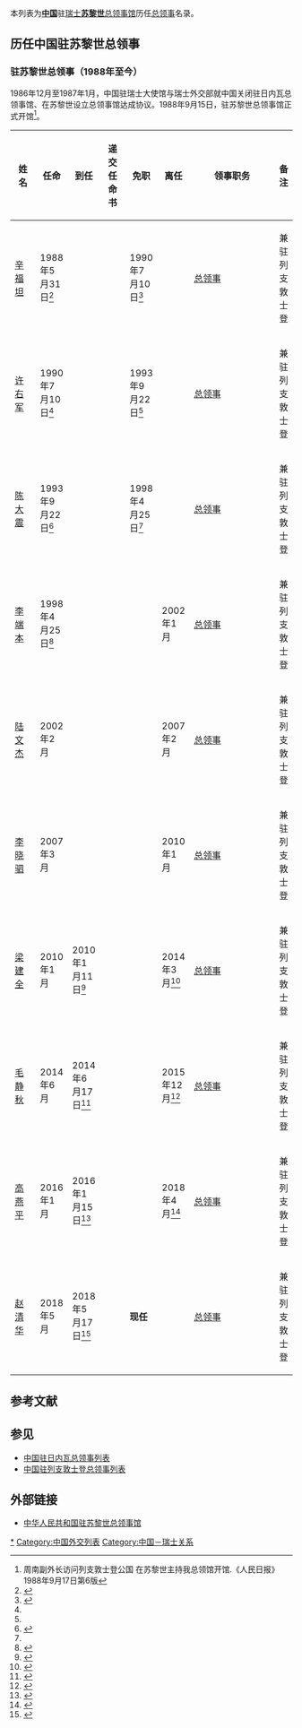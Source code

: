 本列表为'''[[中国|中国]]'''驻[[瑞士|瑞士]]'''[[苏黎世|苏黎世]]'''[[中国驻苏黎世总领事馆|总领事馆]]历任[[总领事|总领事]]名录。

==历任中国驻苏黎世总领事==
=== {{PRC}}驻苏黎世总领事（1988年至今） ===
1986年12月至1987年1月，中国驻瑞士大使馆与瑞士外交部就中国关闭驻日内瓦总领事馆、在苏黎世设立总领事馆达成协议。1988年9月15日，驻苏黎世总领事馆正式开馆<ref>周南副外长访问列支敦士登公国 在苏黎世主持我总领馆开馆.《人民日报》1988年9月17日第6版</ref>。
{| class="wikitable"
! width=10% |姓名
! width=10% |任命
! width=10% |到任
! width=10% |递交任命书
! width=10% |免职
! width=10% |离任
! width=8% |领事职务
!width=13% colspan="2" |备注
|-
| [[辛福坦|辛福坦]]
| 1988年5月31日<ref>{{Cite web |url=http://www.gov.cn/gongbao/shuju/1988/gwyb198818.pdf |title=《国务院公报》1988年第18号 |accessdate=2020-10-30 |archive-date=2015-05-08 |archive-url=https://web.archive.org/web/20150508125202/http://www.gov.cn/gongbao/shuju/1988/gwyb198818.pdf |dead-url=no }}</ref>
|
|
| 1990年7月10日<ref name=gb9029>{{Cite web |url=http://www.gov.cn/gongbao/shuju/1990/gwyb199029.pdf |title=《国务院公报》1990年第29号 |accessdate=2020-10-30 |archive-date=2015-06-15 |archive-url=https://web.archive.org/web/20150615024152/http://www.gov.cn/gongbao/shuju/1990/gwyb199029.pdf |dead-url=no }}</ref>
|
| [[总领事|总领事]]
| 兼驻列支敦士登
|-
| [[许右军|许右军]]
| 1990年7月10日<ref name=gb9029/>
|
|
| 1993年9月22日<ref name=gb9405/>
|
| [[总领事|总领事]]
| 兼驻列支敦士登
|-
| [[陈大震_(外交官)|陈大震]]
| 1993年9月22日<ref name=gb9405>{{Cite web |url=http://www.gov.cn/gongbao/shuju/1994/gwyb199405.pdf |title=《国务院公报》1994年第5号 |accessdate=2020-10-30 |archive-date=2013-06-21 |archive-url=https://web.archive.org/web/20130621163007/http://www.gov.cn/gongbao/shuju/1994/gwyb199405.pdf |dead-url=no }}</ref>
|
|
| 1998年4月25日<ref name=gb9823/>
|
| [[总领事|总领事]]
| 兼驻列支敦士登
|-
| [[李端本|李端本]]
| 1998年4月25日<ref name=gb9823>{{Cite web |url=http://www.gov.cn/gongbao/shuju/1998/gwyb199823.pdf |title=《国务院公报》1998年第23号 |accessdate=2020-10-30 |archive-date=2013-06-20 |archive-url=https://web.archive.org/web/20130620150822/http://www.gov.cn/gongbao/shuju/1998/gwyb199823.pdf |dead-url=no }}</ref>
|
|
|
| 2002年1月
| [[总领事|总领事]]
| 兼驻列支敦士登
|-
| [[陆文杰|陆文杰]]
| 2002年2月
|
|
|
| 2007年2月
| [[总领事|总领事]]
| 兼驻列支敦士登
|-
| [[李晓驷|李晓驷]]
| 2007年3月
|
|
|
| 2010年1月
| [[总领事|总领事]]
| 兼驻列支敦士登
|-
| [[梁建全|梁建全]]
| 2010年1月
| 2010年1月11日<ref>{{Cite web |url=http://zurich.china-consulate.org/chn/zlghd/t651064.htm |title=梁建全总领事抵达苏黎世履新 |accessdate=2020-10-30 |archive-date=2018-08-26 |archive-url=https://web.archive.org/web/20180826005046/http://zurich.china-consulate.org/chn/zlghd/t651064.htm |dead-url=no }}</ref>
|
|
| 2014年3月<ref>{{Cite web |url=http://zurich.china-consulate.org/chn/zlghd/t1142205.htm |title=梁建全总领事举办离任招待会 |accessdate=2020-10-30 |archive-date=2020-11-07 |archive-url=https://web.archive.org/web/20201107034738/http://zurich.china-consulate.org/chn/zlghd/t1142205.htm |dead-url=no }}</ref>
| [[总领事|总领事]]
| 兼驻列支敦士登
|-
| [[毛静秋|毛静秋]]
| 2014年6月
| 2014年6月17日<ref>{{Cite web |url=http://zurich.china-consulate.org/chn/zlghd/t1166316.htm |title=毛静秋总领事抵达苏黎世履新 |accessdate=2020-10-30 |archive-date=2018-08-26 |archive-url=https://web.archive.org/web/20180826005044/http://zurich.china-consulate.org/chn/zlghd/t1166316.htm |dead-url=no }}</ref>
|
|
| 2015年12月<ref>{{Cite web |url=http://zurich.china-consulate.org/chn/zlghd/t1325695.htm |title=毛静秋总领事辞行拜会苏黎世州州长施多克 |accessdate=2020-10-30 |archive-date=2020-11-04 |archive-url=https://web.archive.org/web/20201104131124/http://zurich.china-consulate.org/chn/zlghd/t1325695.htm |dead-url=no }}</ref>
| [[总领事|总领事]]
| 兼驻列支敦士登
|-
| [[高燕平|高燕平]]
| 2016年1月
| 2016年1月15日<ref>{{Cite web |url=http://zurich.china-consulate.org/chn/zlghd/t1335125.htm |title=高燕平总领事抵达瑞士苏黎世 |accessdate=2020-10-30 |archive-date=2018-08-26 |archive-url=https://web.archive.org/web/20180826005048/http://zurich.china-consulate.org/chn/zlghd/t1335125.htm |dead-url=no }}</ref>
|
|
| 2018年4月<ref>{{Cite web |url=http://zurich.china-consulate.org/chn/zlghd/t1555480.htm |title=驻苏黎世兼驻列支敦士登公国总领事高燕平举行离任招待会 |accessdate=2020-10-30 |archive-date=2020-11-01 |archive-url=https://web.archive.org/web/20201101202731/http://zurich.china-consulate.org/chn/zlghd/t1555480.htm |dead-url=no }}</ref>
| [[总领事|总领事]]
| 兼驻列支敦士登
|-
| [[赵清华|赵清华]]
| 2018年5月
| 2018年5月17日<ref>{{Cite web |url=http://zurich.china-consulate.org/chn/zlghd/t1560388.htm |title=赵清华总领事抵达苏黎世履新 |accessdate=2020-10-30 |archive-date=2018-08-26 |archive-url=https://web.archive.org/web/20180826005019/http://zurich.china-consulate.org/chn/zlghd/t1560388.htm |dead-url=no }}</ref>
|
| '''现任'''
|
| [[总领事|总领事]]
| 兼驻列支敦士登
|}

== 参考文献 ==
{{reflist}}
== 参见 ==
* [[中国驻日内瓦总领事列表|中国驻日内瓦总领事列表]]
* [[中国驻列支敦士登总领事列表|中国驻列支敦士登总领事列表]]

==外部链接==
*[http://zurich.china-consulate.gov.cn/chn/ 中华人民共和国驻苏黎世总领事馆] {{Wayback|url=http://zurich.china-consulate.gov.cn/chn/ |date=20220522140136 }}{{zh-hans icon}}{{de icon}}

[[Category:中华人民共和国驻苏黎世总领事|*]]
[[Category:中国外交列表|Category:中国外交列表]]
[[Category:中国－瑞士关系|Category:中国－瑞士关系]]